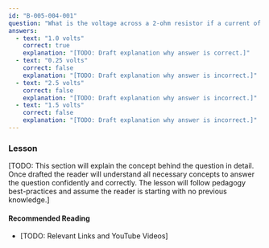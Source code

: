 ```yaml
---
id: "B-005-004-001"
question: "What is the voltage across a 2-ohm resistor if a current of 0.5 amperes flows through it?"
answers:
  - text: "1.0 volts"
    correct: true
    explanation: "[TODO: Draft explanation why answer is correct.]"
  - text: "0.25 volts"
    correct: false
    explanation: "[TODO: Draft explanation why answer is incorrect.]"
  - text: "2.5 volts"
    correct: false
    explanation: "[TODO: Draft explanation why answer is incorrect.]"
  - text: "1.5 volts"
    correct: false
    explanation: "[TODO: Draft explanation why answer is incorrect.]"
---
```


### Lesson

[TODO: This section will explain the concept behind the question in detail. Once drafted the reader will understand all necessary concepts to answer the question confidently and correctly. The lesson will follow pedagogy best-practices and assume the reader is starting with no previous knowledge.]

#### Recommended Reading

- [TODO: Relevant Links and YouTube Videos]
